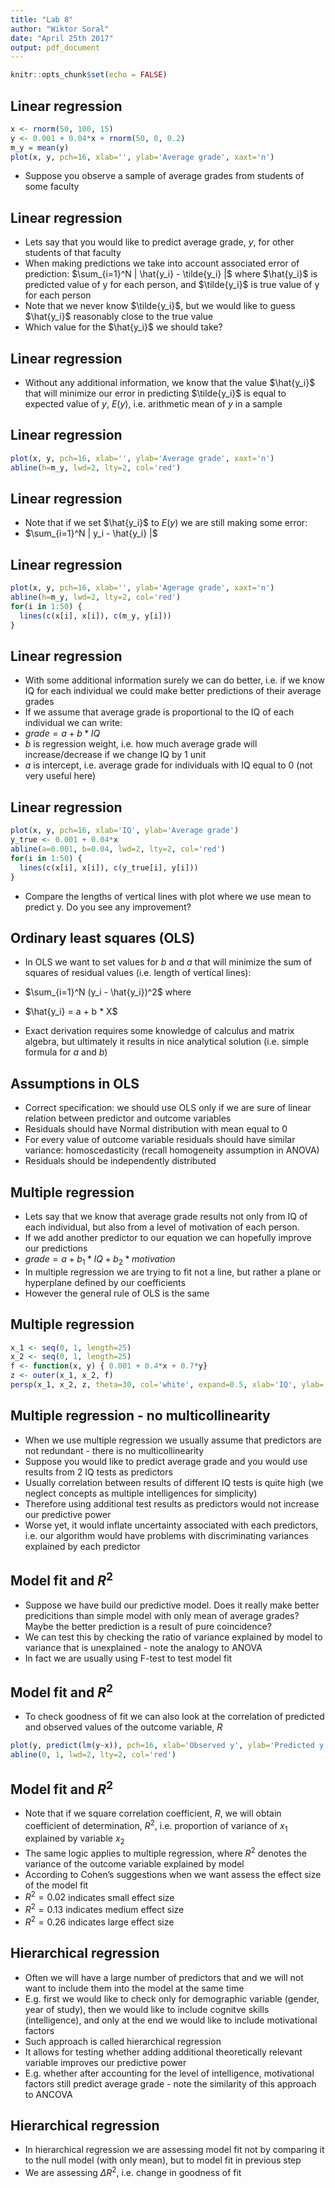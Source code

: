 ```yaml
---
title: "Lab 8"
author: "Wiktor Soral"
date: "April 25th 2017"
output: pdf_document
---
```


```r
knitr::opts_chunk$set(echo = FALSE)
```

## Linear regression

```r
x <- rnorm(50, 100, 15)
y <- 0.001 + 0.04*x + rnorm(50, 0, 0.2)
m_y = mean(y)
plot(x, y, pch=16, xlab='', ylab='Average grade', xaxt='n')
```

- Suppose you observe a sample of average grades from students of some faculty

## Linear regression

 - Lets say that you would like to predict average grade, $y$, for other students of that faculty
 - When making predictions we take into account associated error of prediction: $\sum_{i=1}^N | \hat{y_i} - \tilde{y_i} |$ where $\hat{y_i}$ is predicted value of y for each person, and $\tilde{y_i}$ is true value of y for each person
 - Note that we never know $\tilde{y_i}$, but we would like to guess $\hat{y_i}$ reasonably close to the true value
 - Which value for the $\hat{y_i}$ we should take?
 
## Linear regression 

 - Without any additional information, we know that the value $\hat{y_i}$ that will minimize our error in predicting $\tilde{y_i}$  is equal to expected value of $y$, $E(y)$, i.e. arithmetic mean of $y$ in a sample

## Linear regression

```r
plot(x, y, pch=16, xlab='', ylab='Average grade', xaxt='n')
abline(h=m_y, lwd=2, lty=2, col='red')
```

## Linear regression

  - Note that if we set $\hat{y_i}$ to $E(y)$ we are still making some error:
  - $\sum_{i=1}^N | y_i - \hat{y_i} |$

## Linear regression

```r
plot(x, y, pch=16, xlab='', ylab='Agerage grade', xaxt='n')
abline(h=m_y, lwd=2, lty=2, col='red')
for(i in 1:50) {
  lines(c(x[i], x[i]), c(m_y, y[i]))
}
```

## Linear regression

 - With some additional information surely we can do better, i.e. if we know IQ for each individual we could make better predictions of their average grades
 - If we assume that average grade is proportional to the IQ of each individual we can write:
 - $grade = a + b * IQ$ 
 - $b$ is regression weight, i.e. how much average grade will increase/decrease if we change IQ by 1 unit
 - $a$ is intercept, i.e. average grade for individuals with IQ equal to 0 (not very useful here)

## Linear regression

```r
plot(x, y, pch=16, xlab='IQ', ylab='Average grade')
y_true <- 0.001 + 0.04*x
abline(a=0.001, b=0.04, lwd=2, lty=2, col='red')
for(i in 1:50) {
  lines(c(x[i], x[i]), c(y_true[i], y[i]))
}
```

- Compare the lengths of vertical lines with plot where we use mean to predict y. Do you see any improvement?


## Ordinary least squares (OLS)

 - In OLS we want to set values for $b$ and $a$ that will minimize the sum of squares of residual values (i.e. length of vertical lines): 
 - $\sum_{i=1}^N (y_i - \hat{y_i})^2$ where
 - $\hat{y_i} = a + b * X$
 
 - Exact derivation requires some knowledge of calculus and matrix algebra, but ultimately it results in nice analytical solution (i.e. simple formula for $a$ and $b$)

## Assumptions in OLS

  - Correct specification: we should use OLS only if we are sure of linear relation between predictor and outcome variables
  - Residuals should have Normal distribution with mean equal to 0
  - For every value of outcome variable residuals should have similar variance: homoscedasticity (recall homogeneity assumption in ANOVA)
  - Residuals should be independently distributed

## Multiple regression

  - Lets say that we know that average grade results not only from IQ of each individual, but also from a level of motivation of each person.
  - If we add another predictor to our equation we can hopefully improve our predictions
  - $grade = a + b_1 * IQ + b_2 * motivation$
  - In multiple regression we are trying to fit not a line, but rather a plane or hyperplane defined by our coefficients
  - However the general rule of OLS is the same
  
## Multiple regression

```r
x_1 <- seq(0, 1, length=25)
x_2 <- seq(0, 1, length=25)
f <- function(x, y) { 0.001 + 0.4*x + 0.7*y}
z <- outer(x_1, x_2, f)
persp(x_1, x_2, z, theta=30, col='white', expand=0.5, xlab='IQ', ylab='Motivation', zlab='Average grade',shade=0.1)
```


## Multiple regression - no multicollinearity

 - When we use multiple regression we usually assume that predictors are not redundant - there is no multicollinearity
 - Suppose you would like to predict average grade and you would use results from 2 IQ tests as predictors
 - Usually correlation between results of different IQ tests is quite high (we neglect concepts as multiple intelligences for simplicity)
 - Therefore using additional test results as predictors would not increase our predictive power
 - Worse yet, it would inflate uncertainty associated with each predictors, i.e. our algorithm would have problems with discriminating variances explained by each predictor
 
## Model fit and $R^2$

 - Suppose we have build our predictive model. Does it really make better predicitions than simple model with only mean of average grades? Maybe the better prediction is a result of pure coincidence?
 - We can test this by checking the ratio of variance explained by model to variance that is unexplained - note the analogy to ANOVA
 - In fact we are usually using F-test to test model fit
 
## Model fit and $R^2$
 
 - To check goodness of fit we can also look at the correlation of predicted and observed values of the outcome variable, $R$
 
```r
plot(y, predict(lm(y~x)), pch=16, xlab='Observed y', ylab='Predicted y')
abline(0, 1, lwd=2, lty=2, col='red')
```

## Model fit and $R^2$

 - Note that if we square correlation coefficient, $R$, we will obtain coefficient of determination, $R^2$, i.e. proportion of variance of $x_1$ explained by variable $x_2$
 - The same logic applies to multiple regression, where $R^2$ denotes the variance of the outcome variable explained by model
 - According to Cohen's suggestions when we want assess the effect size of the model fit
 - $R^2=0.02$ indicates small effect size
 - $R^2=0.13$ indicates medium effect size
 - $R^2=0.26$ indicates large effect size

## Hierarchical regression

 - Often we will have a large number of predictors that and we will not want to include them into the model at the same time
 - E.g. first we would like to check only for demographic variable (gender, year of study), then we would like to include cognitve skills (intelligence), and only at the end we would like to include motivational factors
 - Such approach is called hierarchical regression
 - It allows for testing whether adding additional theoretically relevant variable improves our predictive power
 - E.g. whether after accounting for the level of intelligence, motivational factors still predict average grade - note the similarity of this approach to ANCOVA
 
## Hierarchical regression
 
 - In hierarchical regression we are assessing model fit not by comparing it to the null model (with only mean), but to model fit in previous step
 - We are assessing $\Delta R^2$, i.e. change in goodness of fit




